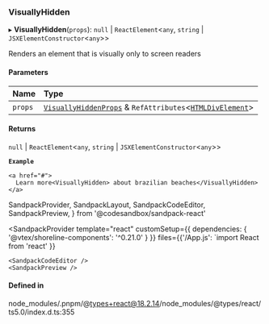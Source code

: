 ### VisuallyHidden

▸ **VisuallyHidden**(`props`): `null` \| `ReactElement`\<`any`, `string` \| `JSXElementConstructor`\<`any`\>\>

Renders an element that is visually only to screen readers

#### Parameters

| Name    | Type                                                                                                                                 |
| :------ | :----------------------------------------------------------------------------------------------------------------------------------- |
| `props` | [`VisuallyHiddenProps`](props.md) & `RefAttributes`\<[`HTMLDivElement`](https://developer.mozilla.org/docs/Web/API/HTMLDivElement)\> |

#### Returns

`null` \| `ReactElement`\<`any`, `string` \| `JSXElementConstructor`\<`any`\>\>

**`Example`**

```tsx copy showLineNumbers filename="example.tsx
<a href="#">
  Learn more<VisuallyHidden> about brazilian beaches</VisuallyHidden>
</a>
```

SandpackProvider,
SandpackLayout,
SandpackCodeEditor,
SandpackPreview,
} from '@codesandbox/sandpack-react'

<SandpackProvider
template="react"
customSetup={{ dependencies: { '@vtex/shoreline-components': '^0.21.0' } }}
files={{'/App.js': `import React from 'react'
  }}

>   <SandpackLayout>

    <SandpackCodeEditor />
    <SandpackPreview />

  </SandpackLayout>
</SandpackProvider>

#### Defined in

node_modules/.pnpm/@types+react@18.2.14/node_modules/@types/react/ts5.0/index.d.ts:355
